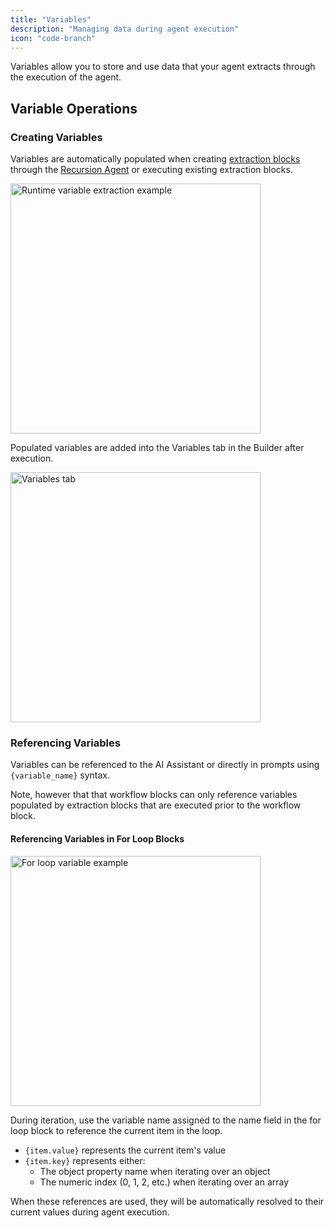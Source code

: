 ```yaml
---
title: "Variables"
description: "Managing data during agent execution"
icon: "code-branch"
---
```


Variables allow you to store and use data that your agent extracts through the execution of the agent.

## Variable Operations

### Creating Variables

Variables are automatically populated when creating [extraction blocks](/workflow-blocks/extraction) through the [Recursion Agent](/recursion-agent/using-recursion-agent) or executing existing extraction blocks.

<Frame>
  <img
    src="/images/data_extraction_variable.png"
    width="400"
    alt="Runtime variable extraction example"
  />
</Frame>

Populated variables are added into the Variables tab in the Builder after execution.

<Frame>
  <img src="/images/variables_tab.png" width="400" alt="Variables tab" />
</Frame>

### Referencing Variables

Variables can be referenced to the AI Assistant or directly in prompts using `{variable_name}` syntax.

Note, however that that workflow blocks can only reference variables populated by extraction blocks that are executed prior to the workflow block.

#### Referencing Variables in For Loop Blocks

<Frame>
  <img
    src="/images/for_loop_variable_reference.png"
    width="400"
    alt="For loop variable example"
  />
</Frame>

During iteration, use the variable name assigned to the name field in the for loop block to reference the current item in the loop.

- `{item.value}` represents the current item's value
- `{item.key}` represents either:
  - The object property name when iterating over an object
  - The numeric index (0, 1, 2, etc.) when iterating over an array

When these references are used, they will be automatically resolved to their current values during agent execution.
